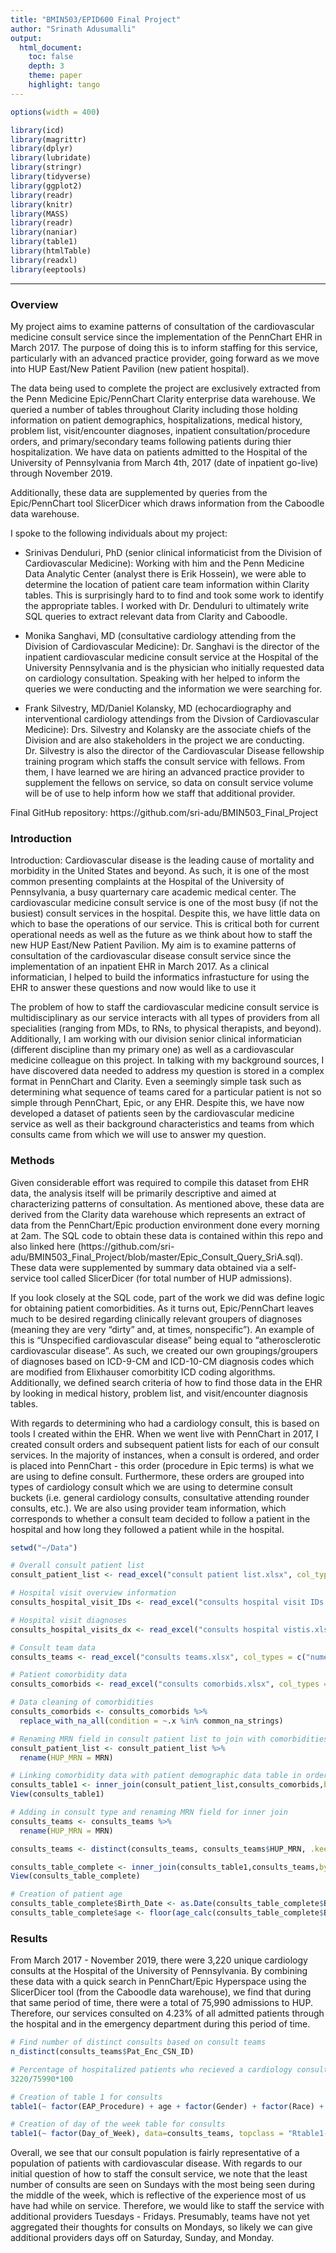 ```yaml
---
title: "BMIN503/EPID600 Final Project"
author: "Srinath Adusumalli"
output: 
  html_document:
    toc: false 
    depth: 3 
    theme: paper 
    highlight: tango
---
```

```r
options(width = 400)
```  

```r
library(icd)
library(magrittr)
library(dplyr)
library(lubridate)
library(stringr)
library(tidyverse)
library(ggplot2)
library(readr)
library(knitr)
library(MASS)
library(readr)
library(naniar)
library(table1)
library(htmlTable)
library(readxl)
library(eeptools)
```

***
### Overview
My project aims to examine patterns of consultation of the cardiovascular medicine consult service since the implementation of the PennChart EHR in March 2017.  The purpose of doing this is to inform staffing for this service, particularly with an advanced practice provider, going forward as we move into HUP East/New Patient Pavilion (new patient hospital).

The data being used to complete the project are exclusively extracted from the Penn Medicine Epic/PennChart Clarity enterprise data warehouse.  We queried a number of tables throughout Clarity including those holding information on patient demographics, hospitalizations, medical history, problem list, visit/encounter diagnoses, inpatient consultation/procedure orders, and primary/secondary teams following patients during thier hospitalization.  We have data on patients admitted to the Hospital of the University of Pennsylvania from March 4th, 2017 (date of inpatient go-live) through November 2019.  

Additionally, these data are supplemented by queries from the Epic/PennChart tool SlicerDicer which draws information from the Caboodle data warehouse.

I spoke to the following individuals about my project:

- Srinivas Denduluri, PhD (senior clinical informaticist from the Division of Cardiovascular Medicine): Working with him and the Penn Medicine Data Analytic Center (analyst there is Erik Hossein), we were able to determine the location of patient care team information within Clarity tables.  This is surprisingly hard to to find and took some work to identify the appropriate tables.  I worked with Dr. Denduluri to ultimately write SQL queries to extract relevant data from Clarity and Caboodle.

- Monika Sanghavi, MD (consultative cardiology attending from the Division of Cardiovascular Medicine): Dr. Sanghavi is the director of the inpatient cardiovascular medicine consult service at the Hospital of the University Pennsylvania and is the physician who initially requested data on cardiology consultation.  Speaking with her helped to inform the queries we were conducting and the information we were searching for.

- Frank Silvestry, MD/Daniel Kolansky, MD (echocardiography and interventional cardiology attendings from the Divsion of Cardiovascular Medicine):  Drs. Silvestry and Kolansky are the associate chiefs of the Division and are also stakeholders in the project we are conducting.  Dr. Silvestry is also the director of the Cardiovascular Disease fellowship training program which staffs the consult service with fellows.  From them, I have learned we are hiring an advanced practice provider to supplement the fellows on service, so data on consult service volume will be of use to help inform how we staff that additional provider.

Final GitHub repository: https://github.com/sri-adu/BMIN503_Final_Project

### Introduction 
Introduction:  Cardiovascular disease is the leading cause of mortality and morbidity in the United States and beyond.  As such, it is one of the most common presenting complaints at the Hospital of the University of Pennsylvania, a busy quarternary care academic medical center.  The cardiovascular medicine consult service is one of the most busy (if not the busiest) consult services in the hospital.  Despite this, we have little data on which to base the operations of our service.  This is critical both for current operational needs as well as the future as we think about how to staff the new HUP East/New Patient Pavilion.  My aim is to examine patterns of consultation of the cardiovascular disease consult service since the implementation of an inpatient EHR in March 2017.  As a clinical informatician, I helped to build the informatics infrastucture for using the EHR to answer these questions and now would like to use it 

The problem of how to staff the cardiovascular medicine consult service is multidisciplinary as our service interacts with all types of providers from all specialities (ranging from MDs, to RNs, to physical therapists, and beyond).  Additionally, I am working with our division senior clinical informatician (different discipline than my primary one) as well as a cardiovascular medicine colleague on this project.  In talking with my background sources, I have discovered data needed to address my question is stored in a complex format in PennChart and Clarity.  Even a seemingly simple task such as determining what sequence of teams cared for a particular patient is not so simple through PennChart, Epic, or any EHR.  Despite this, we have now developed a dataset of patients seen by the cardiovascular medicine service as well as their background characteristics and teams from which consults came from which we will use to answer my question.  

### Methods
Given considerable effort was required to compile this dataset from EHR data, the analysis itself will be primarily descriptive and aimed at characterizing patterns of consultation.  As mentioned above, these data are derived from the Clarity data warehouse which represents an extract of data from the PennChart/Epic production environment done every morning at 2am. The SQL code to obtain these data is contained within this repo and also linked here (https://github.com/sri-adu/BMIN503_Final_Project/blob/master/Epic_Consult_Query_SriA.sql).  These data were supplemented by summary data obtained via a self-service tool called SlicerDicer (for total number of HUP admissions).  

If you look closely at the SQL code, part of the work we did was define logic for obtaining patient comorbidities.  As it turns out, Epic/PennChart leaves much to be desired regarding clinically relevant groupers of diagnoses (meaning they are very "dirty" and, at times, nonspecific"). An example of this is "Unspecified cardiovascular disease" being equal to "atherosclerotic cardiovascular disease". As such, we created our own groupings/groupers of diagnoses based on ICD-9-CM and ICD-10-CM diagnosis codes which are modified from Elixhauser comorbitity ICD coding algorithms.  Additionally, we defined search criteria of how to find those data in the EHR by looking in medical history, problem list, and visit/encounter diagnosis tables.

With regards to determining who had a cardiology consult, this is based on tools I created within the EHR.  When we went live with PennChart in 2017, I created consult orders and subsequent patient lists for each of our consult services.  In the majority of instances, when a consult is ordered, and order is placed into PennChart - this order (procedure in Epic terms) is what we are using to define consult.  Furthermore, these orders are grouped into types of cardiology consult which we are using to determine consult buckets (i.e. general cardiology consults, consultative attending rounder consults, etc.).  We are also using provider team information, which corresponds to whether a consult team decided to follow a patient in the hospital and how long they followed a patient while in the hospital.

```r
setwd("~/Data")

# Overall consult patient list
consult_patient_list <- read_excel("consult patient list.xlsx", col_types = c("numeric", "text", "numeric", "date", "text", "text", "text", "text", "text", "text", "text", "text", "text", "text"))

# Hospital visit overview information
consults_hospital_visit_IDs <- read_excel("consults hospital visit IDs.xlsx", col_types = c("numeric", "text", "numeric", "numeric", "date"))

# Hospital visit diagnoses
consults_hospital_visits_dx <- read_excel("consults hospital vistis.xlsx", col_types = c("text", "text", "text", "numeric", "date", "numeric", "date", "date", "text", "numeric", "text", "text", "date", "text", "text", "numeric"))

# Consult team data
consults_teams <- read_excel("consults teams.xlsx", col_types = c("numeric", "numeric", "text", "numeric", "date", "date", "text", "text", "text", "date", "text", "numeric", "text", "text", "text", "date", "date", "numeric", "numeric", "numeric", "numeric"))

# Patient comorbidity data
consults_comorbids <- read_excel("consults comorbids.xlsx", col_types = c("numeric", "text", "numeric", "text", "text", "text", "text", "text", "text", "text", "text", "text", "text", "text", "text", "text", "text", "text"))

```

```r
# Data cleaning of comorbidities 
consults_comorbids <- consults_comorbids %>%
  replace_with_na_all(condition = ~.x %in% common_na_strings)

# Renaming MRN field in consult patient list to join with comorbidities
consult_patient_list <- consult_patient_list %>% 
  rename(HUP_MRN = MRN) 

# Linking comorbidity data with patient demographic data table in order to obtain full demographic/baseline data
consults_table1 <- inner_join(consult_patient_list,consults_comorbids,by="HUP_MRN")
View(consults_table1)

# Adding in consult type and renaming MRN field for inner join
consults_teams <- consults_teams %>% 
  rename(HUP_MRN = MRN) 

consults_teams <- distinct(consults_teams, consults_teams$HUP_MRN, .keep_all = TRUE)

consults_table_complete <- inner_join(consults_table1,consults_teams,by="HUP_MRN")
View(consults_table_complete)

# Creation of patient age
consults_table_complete$Birth_Date <- as.Date(consults_table_complete$Birth_Date)
consults_table_complete$age <- floor(age_calc(consults_table_complete$Birth_Date, units = "years"))

```

### Results
From March 2017 - November 2019, there were 3,220 unique cardiology consults at the Hospital of the University of Pennsylvania.  By combining these data with a quick search in PennChart/Epic Hyperspace using the SlicerDicer tool (from the Caboodle data warehouse), we find that during that same period of time, there were a total of 75,990 admissions to HUP.  Therefore, our services consulted on 4.23% of all admitted patients through the hospital and in the emergency department during this period of time.  

```r
# Find number of distinct consults based on consult teams
n_distinct(consults_teams$Pat_Enc_CSN_ID)

# Percentage of hospitalized patients who recieved a cardiology consult
3220/75990*100
```

```r
# Creation of table 1 for consults
table1(~ factor(EAP_Procedure) + age + factor(Gender) + factor(Race) + factor(AFib) + factor(CAD) + factor(Dyslipidemia) + factor(HF) + factor(HTN) + factor(Ischemic_Stroke) + factor(Aortic_Aneurysm), data=consults_table_complete, topclass = "Rtable1-zebra")

# Creation of day of the week table for consults
table1(~ factor(Day_of_Week), data=consults_teams, topclass = "Rtable1-zebra")

```

Overall, we see that our consult population is fairly representative of a population of patients with cardiovascular disease.  With regards to our initial question of how to staff the consult service, we note that the least number of consults are seen on Sundays with the most being seen during the middle of the week, which is reflective of the experience most of us have had while on service.  Therefore, we would like to staff the service with additional providers Tuesdays - Fridays.  Presumably, teams have not yet aggregated their thoughts for consults on Mondays, so likely we can give additional providers days off on Saturday, Sunday, and Monday.